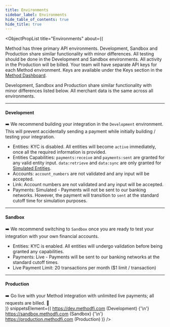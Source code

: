 ```yaml
---
title: Environments
sidebar_label: Environments
hide_table_of_contents: true
hide_title: true
---
```



<ObjectPropList
  title="Environments"
  about={(
    <div>
      <p>
        Method has three primary API environments. Development, Sandbox and Production share similar functionality
        with minor differences. All testing should be done in the Development and Sandbox environments.
        All activity in the Production will be billed. Your team will have separate API keys for each Method
        environment. Keys are available under the Keys section in
        the <a href="https://dashboard.methodfi.com">Method Dashboard</a>.
      </p>
      <p>
        Development, Sandbox and Production share similar functionality with minor differences
        listed below. All merchant data is the same across all environments.
      </p>
      <hr className="dotted-divider" />
      <h4>Development</h4>
      ➡️ We recommend building your integration in the <code>Development</code> environment.
      This will prevent accidentally sending a payment while initially building / testing your integration.
      <ul>
        <li>
          Entities: KYC is disabled. All entities will become <code>active</code> immediately, once all the required information is provided.
        </li>
        <li>
          Entities Capabilities: <code>payments:receive</code> and <code>payments:sent</code> are granted for any
          valid entity input. <code>data:retrieve</code> and <code>data:sync</code> are only granted
          for <a href="elements/auth/intro#simulate-requirements">Simulated Entities</a>.
        </li>
        <li>
          Accounts: <code>account_numbers</code> are not validated and any input will be accepted.
        </li>
        <li>
          Link: Account numbers are not validated and any input will be accepted.
        </li>
        <li>
          Payments: Simulated - Payments will not be sent to our banking networks. However, the payment will
          transition to <code>sent</code> at the standard cutoff time for simulation purposes.
        </li>
      </ul>
      <hr className="dotted-divider" />
      <h4>Sandbox</h4>
      ➡️ We recommend switching to <code>Sandbox</code> once you are ready to test your integration with your own financial accounts.
      <ul>
        <li>
          Entities: KYC is enabled. All entities will undergo validation before being granted any capabilities.
        </li>
        <li>
          Payments: Live - Payments will be sent to our banking networks at the standard cutoff times.
        </li>
        <li>
          Live Payment Limit: 20 transactions per month ($1 limit / transaction)
        </li>
      </ul>
      <hr className="dotted-divider" />
      <h4>Production</h4>
      ➡️ Go live with your Method integration with unlimited live payments; all requests are billed. 🚀
    </div>
  )}
  snippetsElement={(
    <CodeBlock title="API Hosts">
      https://dev.methodfi.com (Development)
      {'\n'}
      https://sandbox.methodfi.com (Sandbox)
      {'\n'}
      https://production.methodfi.com (Production)
    </CodeBlock>
  )}
/>

